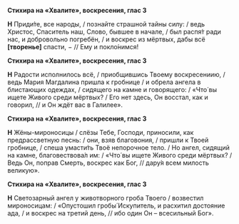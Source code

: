 **Стихира на «Хвалите», воскресения, глас 3**

**Н** Приди́те, все народы, / познайте страшной тайны силу: / ведь Христос, Спаситель наш, Слово, бывшее в начале, / был распя́т ради нас, и добровольно погребён, / и воскрес из мёртвых, дабы всё **[**творенье**]** спасти, − // Ему и покло́нимся!

**Стихира на «Хвалите», воскресения, глас 3**

**Н** Радости исполнилось всё, / приобщившись Твоему воскресениию, / ведь Мария Магдалина пришла к гробнице / и обрела ангела в блистающих одеждах, / сидящего на камне и говорящего: / «Что́ вы ищете Живого среди мёртвых? / Его нет здесь, Он восстал, как и говорил, // и Он ждёт вас в Галилее».

**Стихира на «Хвалите», воскресения, глас 3**

**Н** Жёны-мироносицы / слёзы Тебе, Господи, приносили, как предрассветную песнь: / они, взяв благовония, / пришли к Твоей гробнице, / спеша умасти́ть Твоё непорочное тело. / Но ангел, сидящий на камне, благовествова́л им: / «Что́ вы ищете Живого среди мёртвых? / Ведь Он, поправ Смерть, воскрес как Бог, // дару́я всем милость великую».

**Стихира на «Хвалите», воскресения, глас 3**

**Н** Светозарный ангел у животворного гроба Твоего / возвестил мироносицам: / «Опустошил гробы́ Искупитель, и расхитил достояние ада, / и воскрес на третий день, // ибо один Он – всесильный Бог».
